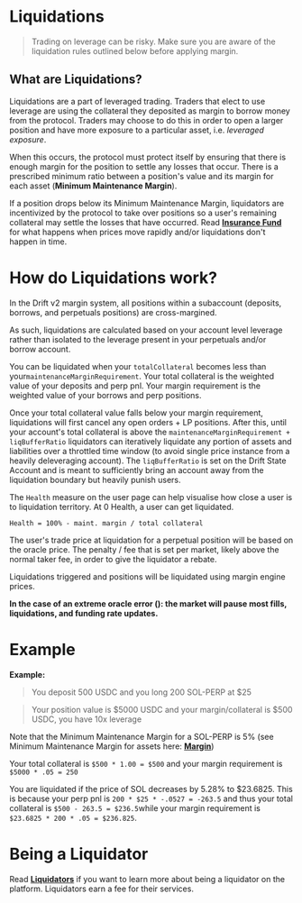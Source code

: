 # Liquidations


> Trading on leverage can be risky. Make sure you are aware of the liquidation rules outlined below before applying margin.

## What are Liquidations?  

Liquidations are a part of leveraged trading. Traders that elect to use leverage are using the collateral they deposited as margin to borrow money from the protocol. Traders may choose to do this in order to open a larger position and have more exposure to a particular asset, i.e. *leveraged exposure*.  

When this occurs, the protocol must protect itself by ensuring that there is enough margin for the position to settle any losses that occur. There is a prescribed minimum ratio between a position's value and its margin for each asset (**Minimum Maintenance Margin**).

If a position drops below its Minimum Maintenance Margin, liquidators are incentivized by the protocol to take over positions so a user's remaining collateral may settle the losses that have occurred. Read [**Insurance Fund**](pages/insurance-fund/insurance-fund-intro.mdx) for what happens when prices move rapidly and/or liquidations don't happen in time.  

# How do Liquidations work?  

In the Drift v2 margin system, all positions within a subaccount (deposits, borrows, and perpetuals positions) are cross-margined.

As such, liquidations are calculated based on your account level leverage rather than isolated to the leverage present in your perpetuals and/or borrow account.  

You can be liquidated when your `totalCollateral` becomes less than your`maintenanceMarginRequirement`. Your total collateral is the weighted value of your deposits and perp pnl. Your margin requirement is the weighted value of your borrows and perp positions.  

Once your total collateral value falls below your margin requirement, liquidations will first cancel any open orders + LP positions. After this, until your account's total collateral is above the `maintenanceMarginRequirement + liqBufferRatio` liquidators can iteratively liquidate any portion of assets and liabilities over a throttled time window (to avoid single price instance from a heavily deleveraging account). The `liqBufferRatio` is set on the Drift State Account and is meant to sufficiently bring an account away from the liquidation boundary but heavily punish users.  

The `Health` measure on the user page can help visualise how close a user is to liquidation territory. At 0 Health, a user can get liquidated.

`Health = 100% - maint. margin / total collateral`

The user's trade price at liquidation for a perpetual position will be based on the oracle price. The penalty / fee that is set per market, likely above the normal taker fee, in order to give the liquidator a rebate.  

Liquidations triggered and positions will be liquidated using margin engine prices.

**In the case of an extreme oracle error (): the market will pause most fills, liquidations, and funding rate updates.**

# Example

**Example:**

> You deposit 500 USDC and you long 200 SOL-PERP at $25

> Your position value is $5000 USDC and your margin/collateral is $500 USDC, you have 10x leverage

Note that the Minimum Maintenance Margin for a SOL-PERP is 5% (see Minimum Maintenance Margin for assets here: [**Margin**](pages/trading/margin.mdx))

Your total collateral is `$500 * 1.00 = $500` and your margin requirement is `$5000 * .05 = 250`

You are liquidated if the price of SOL decreases by 5.28% to $23.6825. This is because your perp pnl is `200 * $25 * -.0527 = -263.5` and thus your total collateral is `$500 - 263.5 = $236.5`while your margin requirement is `$23.6825 * 200 * .05 = $236.825`.

# Being a Liquidator

Read [**Liquidators**](pages/liquidations/liquidators.mdx) if you want to learn more about being a liquidator on the platform. Liquidators earn a fee for their services.  

